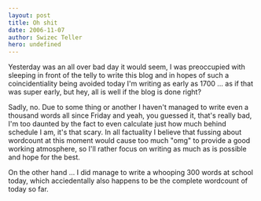 ```yaml
---
layout: post
title: Oh shit
date: 2006-11-07
author: Swizec Teller
hero: undefined
---
```


Yesterday was an all over bad day it would seem, I was preoccupied with sleeping in front of the telly to write this blog and in hopes of such a coincidentiality being avoided today I'm writing as early as 1700 ... as if that was super early, but hey, all is well if the blog is done right?

Sadly, no. Due to some thing or another I haven't managed to write even a thousand words all since Friday and yeah, you guessed it, that's really bad, I'm too daunted by the fact to even calculate just how much behind schedule I am, it's that scary. In all factuality I believe that fussing about wordcount at this moment would cause too much "omg" to provide a good working atmosphere, so I'll rather focus on writing as much as is possible and hope for the best.

On the other hand ... I did manage to write a whooping 300 words at school today, which acciedentally also happens to be the complete wordcount of today so far.
